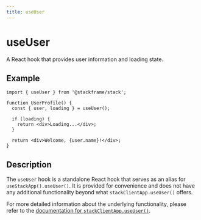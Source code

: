 ```yaml
---
title: useUser
---
```


# useUser

A React hook that provides user information and loading state.

## Example

```tsx
import { useUser } from '@stackframe/stack';

function UserProfile() {
  const { user, loading } = useUser();

  if (loading) {
    return <div>Loading...</div>;
  }

  return <div>Welcome, {user.name}!</div>;
}
```

## Description

The `useUser` hook is a standalone React hook that serves as an alias for `useStackApp().useUser()`. It is provided for convenience and does not have any additional functionality beyond what `stackClientApp.useUser()` offers.

For more detailed information about the underlying functionality, please refer to the [documentation for `stackClientApp.useUser()`](../objects/stack-app.mdx#stackclientappuseuseroptions).
